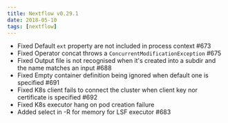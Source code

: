 ```yaml
---
title: Nextflow v0.29.1
date: 2018-05-10
tags: [nextflow]
---
```


- Fixed Default `ext` property are not included in process context #673
- Fixed Operator concat throws a `ConcurrentModificationException` #675
- Fixed Output file is not recognised when it's created into a subdir and the name matches an input #688
- Fixed Empty container definition being ignored when default one is specified #691
- Fixed K8s client fails to connect the cluster when client key nor certificate is specified #692
- Fixed K8s executor hang on pod creation failure
- Added select in -R for memory for LSF executor #683

